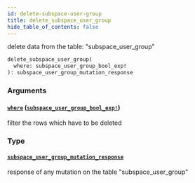 ```yaml
---
id: delete-subspace-user-group
title: delete_subspace_user_group
hide_table_of_contents: false
---
```


delete data from the table: "subspace_user_group"

```graphql
delete_subspace_user_group(
  where: subspace_user_group_bool_exp!
): subspace_user_group_mutation_response
```

### Arguments

#### [`where`](#) ([`subspace_user_group_bool_exp!`](../inputs/subspace-user-group-bool-exp))

filter the rows which have to be deleted

### Type

#### [`subspace_user_group_mutation_response`](../objects/subspace-user-group-mutation-response)

response of any mutation on the table "subspace_user_group"

